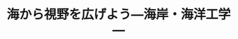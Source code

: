 ﻿---
title: "海から視野を広げよう―海岸・海洋工学―"
category: "環境・社会理工学院"
vol: 24
interviewee: "灘岡 和夫 "
url: ""
tags: ["工学","宮崎","海岸","海洋","海"]
pdf: "24-2.pdf"
career: ""
preface: "海岸・海洋工学に関する研究をされている灘岡先生。今回は、宮崎シーガイアの人工海浜開発計画に関するお話と、リモートセンシングという技術について、うかがった。"
---
